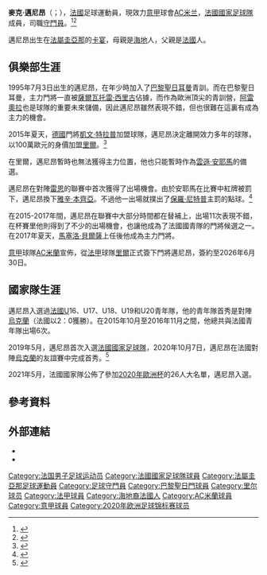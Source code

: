 {{NoteTA
|G1=PP
|G2=法国地名
|G3=足球
|G4=法甲
|1=zh-hans:麦尼昂;zh-hk:邁治南;zh-tw:邁尼昂;
}}
{{Expand English|time=2021-03-15T10:36:11+00:00}}
{{Infobox football biography
| name = 麥克·邁尼昂<br>''Mike Maignan''
| image = Chelsea 2 Lille 1 (49202948728) Mike Maignan.jpg
| caption =
| native_name = Mike Maignan
| native_name_lang = fr
| birth_date = {{birth date and age|1995|7|3}}
| birth_place = {{GUF}}[[卡宴|卡宴]]
| height = 1.91 m
| position = [[守門員|守門員]]
| currentclub = [[米兰足球俱樂部|AC米兰]]
| clubnumber = 16
| youthyears1 = 2003–2009
| youthclubs1 = 维利耶勒贝勒JS
| youthyears2 = 2009–2015
| youthclubs2 = [[巴黎聖日耳門|巴黎聖日耳門]]
| years1 = 2012–2015
| clubs1 = {{en-link|巴黎聖日耳曼學院|Paris Saint-Germain Academy}}
| caps1 = 42
| goals1 = 0
| years2 = 2015–2017
| clubs2 = [[里爾奧林匹克體育會|里爾B]]
| caps2 = 10
| goals2 = 0
| years3 = 2015–2021
| clubs3 = [[里爾足球俱樂部|里爾]]
| caps3 = 149
| goals3 = 0
| years4 = 2021–
| clubs4 = [[AC米兰|AC米兰]]
| caps4 = 32
| goals4 = 0
| nationalyears1 = 2010–2011
| nationalteam1 = {{le|法国16岁以下国家足球队|France national under-16 football team|法國U-16}}
| nationalcaps1 = 10
| nationalgoals1 = 0
| nationalyears2 = 2011–2012
| nationalteam2 = {{le|法国17岁以下国家足球队|France national under-17 football team|法國U-17}}
| nationalcaps2 = 12
| nationalgoals2 = 0
| nationalyears3 = 2012–2013
| nationalteam3 = {{le|法国18岁以下国家足球队|France national under-18 football team|法國U-18}}
| nationalcaps3 = 5
| nationalgoals3 = 0
| nationalyears4 = 2013
| nationalteam4 = {{le|法国19岁以下国家足球队|France national under-19 football team|法國U-19}}
| nationalcaps4 = 3
| nationalgoals4 = 0
| nationalyears5 = 2014
| nationalteam5 = {{le|法国20岁以下国家足球队|France national under-20 football team|法國U-20}}
| nationalcaps5 = 1
| nationalgoals5 = 0
| nationalyears6 = 2015–2016
| nationalteam6 = [[法國21歲以下國家足球隊|法國U-21]]
| nationalcaps6 = 6
| nationalgoals6 = 0
| nationalyears7 = 2020–
| nationalteam7 = [[法國國家足球隊|法國]]
| nationalcaps7 = 4
| nationalgoals7 = 0
| club-update = 2022年5月23日
| nationalteam-update = 2022年6月13日
}}

'''麥克·邁尼昂'''（{{lang-fr|Mike Maignan}}；{{Bd|1995年|7月3日||}}），[[法國|法國]]足球運動員，現效力[[意大利足球甲级联赛|意甲]]球會[[米兰足球俱樂部|AC米兰]]，[[法國國家足球隊|法國國家足球隊]]成員，司職[[守門員|守門員]]。<ref>{{cite web |url=http://entreprises.lefigaro.fr/m-m-invest-75/entreprise-854002284 |title=Entreprise M&m Invest à Paris (75008) |trans-title=Company M&m Invest in Paris (75008) |website=Figaro Entreprises |date=2020-12-07 |access-date=2020-12-29 |language=fr}}</ref><ref>{{cite web |url=https://dirigeants.bfmtv.com/Mike-MAIGNAN-6108669/ |title=Mike Maignan |website=BFM Business |publisher=NextInteractive |access-date=2020-12-29 |language=fr}}</ref>

邁尼昂出生在[[法屬圭亞那|法屬圭亞那]]的[[卡宴|卡宴]]，母親是[[海地|海地]]人，父親是[[法国|法國]]人。

==俱樂部生涯==
1995年7月3日出生的邁尼昂，在年少時加入了[[巴黎聖日耳曼|巴黎聖日耳曼]]青訓。而在巴黎聖日耳曼，主力門將一直被[[薩爾瓦托雷·西里古|薩爾瓦托雷·西里古]]佔據，而作為歐洲頂尖的青訓營，[[阿雷奧拉|阿雷奧拉]]也是球隊的重要未來儲備，因此邁尼昂雖然表現不錯，但也很難在這裏有成為主力的機會。

2015年夏天，[[德國|德國]]門將[[凱文·特拉普|凱文·特拉普]]加盟球隊，邁尼昂決定離開效力多年的球隊，以100萬歐元的身價加盟[[里爾足球俱樂部|里爾]]。<ref>{{cite news |title=Mike Maignan : Le Haïtien à Lille pour 5 ans |trans-title=Mike Maignan: Haitian to Lille for five years|url=https://www.africatopsports.com/2015/08/19/mike-maignan-le-haitien-a-lille-pour-5-ans/ |accessdate=9 October 2019 |publisher=Africa Top Sports |date=19 August 2015 |language=fr}}</ref>

在里爾，邁尼昂暫時也無法獲得主力位置，他也只能暫時作為[[雲遜·安耶馬|雲遜·安耶馬]]的備選。

邁尼昂在對陣[[雷恩足球俱樂部|雷恩]]的聯賽中首次獲得了出場機會。由於安耶馬在比賽中紅牌被罰下，邁尼昂換下[[雅辛·本齊亞|雅辛·本齊亞]]。不過他一出場就撲出了[[保羅·尼特普|保羅·尼特普]]主罰的點球。<ref>{{cite news |title=Lille hold on for share of spoils at Rennes |url=https://www.espn.com.au/football/report?gameId=424686 |accessdate=9 October 2019 |agency=PA Sport |publisher=ESPN FC |date=18 September 2015}}</ref>

在2015-2017年間，邁尼昂在聯賽中大部分時間都在替補上，出場11次表現不錯，在杯賽里他則得到了不少的出場機會，也讓他成為了法國國青隊的門將候選之一。在2017年夏天，[[馬塞洛·貝爾薩|馬塞洛·貝爾薩]]上任後他成為主力門將。

[[意甲|意甲]]球隊[[AC米蘭|AC米蘭]]宣佈，從[[法甲|法甲]]球隊[[里爾足球俱樂部|里爾]]正式簽下門將邁尼昂，簽約至2026年6月30日。

==國家隊生涯==
邁尼昂入選過[[法國|法國]]U16、U17、U18、U19和U20青年隊，他的青年隊首秀是對陣[[烏克蘭|烏克蘭]]（法國以2：0獲勝）。在2015年10月至2016年11月之間，他總共與法國青年隊出場6次。 

2019年5月，邁尼昂首次入選[[法國國家足球隊|法國國家足球隊]]，2020年10月7日，邁尼昂在法國對陣[[烏克蘭國家足球隊|烏克蘭]]的友誼賽中完成首秀。<ref>{{cite news |last1=Béal |first1=Xavier |title=France-Ukraine : Première sélection pour Maignan qui remplace Mandanda à la mi-temps|trans-title=France-Ukraine: First cap for Maignan who replaces Mandanda at half time |url=https://www.goal.com/fr/news/france-ukraine-premiere-selection-pour-maignan-qui-remplace/p6pzzzhnwwmt1uwfj7d67i2x7 |accessdate=14 November 2020 |website=Goal.com |date=7 October 2020 |language=fr}}</ref>

2021年5月，法國國家隊公佈了參加[[2020年歐洲杯|2020年歐洲杯]]的26人大名單，邁尼昂入選。

==參考資料==
{{reflist}}

==外部連結==
* {{commons category-inline}}
*{{UEFA player}}

{{AC米兰球员名单}}
{{2020年欧洲足球锦标赛法国参赛名单}}

{{DEFAULTSORT:Maignan, Mike}}

[[Category:法国男子足球运动员|Category:法国男子足球运动员]]
[[Category:法國國家足球隊球員|Category:法國國家足球隊球員]]
[[Category:法屬圭亞那足球運動員|Category:法屬圭亞那足球運動員]]
[[Category:足球守門員|Category:足球守門員]]
[[Category:巴黎聖日門球員|Category:巴黎聖日門球員]]
[[Category:里尔球员|Category:里尔球员]]
[[Category:法甲球員|Category:法甲球員]]
[[Category:海地裔法國人|Category:海地裔法國人]]
[[Category:AC米蘭球員|Category:AC米蘭球員]]
[[Category:意甲球員|Category:意甲球員]]
[[Category:2020年欧洲足球锦标赛球员|Category:2020年欧洲足球锦标赛球员]]